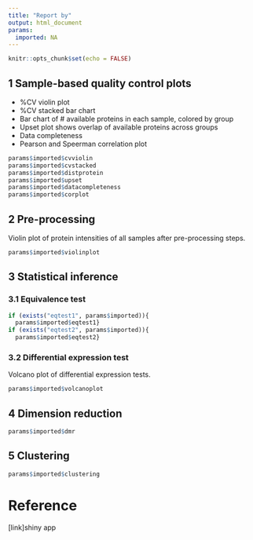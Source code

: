 ---
title: "Report by"
output: html_document
params:
  imported: NA
---

```{r setup, include=FALSE}
knitr::opts_chunk$set(echo = FALSE)
```

## 1 Sample-based quality control plots
- %CV violin plot
- %CV stacked bar chart
- Bar chart of # available proteins in each sample, colored by group
- Upset plot shows overlap of available proteins across groups
- Data completeness
- Pearson and Speerman correlation plot

```{r}
params$imported$cvviolin
params$imported$cvstacked
params$imported$distprotein
params$imported$upset
params$imported$datacompleteness
params$imported$corplot
```

## 2 Pre-processing
Violin plot of protein intensities of all samples after pre-processing steps.

```{r}
params$imported$violinplot
```

## 3 Statistical inference
### 3.1 Equivalence test
```{r}
if (exists("eqtest1", params$imported)){
  params$imported$eqtest1}
if (exists("eqtest2", params$imported)){
  params$imported$eqtest2}
```

### 3.2 Differential expression test
Volcano plot of differential expression tests. 
```{r}
params$imported$volcanoplot
```

## 4 Dimension reduction
```{r}
params$imported$dmr
```

## 5 Clustering
```{r}
params$imported$clustering
```

# Reference 
[link]shiny app 